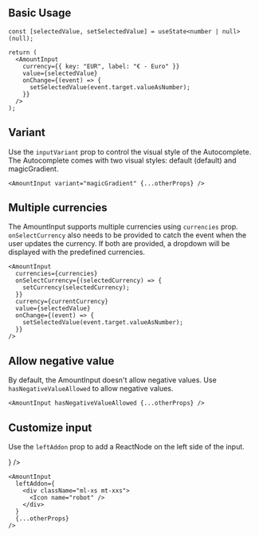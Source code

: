 
## Basic Usage

<Preview>
  <Demo />
</Preview>

```tsx
const [selectedValue, setSelectedValue] = useState<number | null>(null);

return (
  <AmountInput
    currency={{ key: "EUR", label: "€ - Euro" }}
    value={selectedValue}
    onChange={(event) => {
      setSelectedValue(event.target.valueAsNumber);
    }}
  />
);
```

## Variant

Use the `inputVariant` prop to control the visual style of the Autocomplete.
The Autocomplete comes with two visual styles: default (default) and magicGradient.

<Preview>
  <Demo variant="magicGradient" />
</Preview>

```tsx
<AmountInput variant="magicGradient" {...otherProps} />
```

## Multiple currencies

The AmountInput supports multiple currencies using `currencies` prop.
`onSelectCurrency` also needs to be provided to catch the event when the user updates the currency.
If both are provided, a dropdown will be displayed with the predefined currencies.

<Preview>
  <DemoWithMultipleCurrencies />
</Preview>

```tsx
<AmountInput
  currencies={currencies}
  onSelectCurrency={(selectedCurrency) => {
    setCurrency(selectedCurrency);
  }}
  currency={currentCurrency}
  value={selectedValue}
  onChange={(event) => {
    setSelectedValue(event.target.valueAsNumber);
  }}
/>
```

## Allow negative value

By default, the AmountInput doesn't allow negative values. Use `hasNegativeValueAllowed` to allow negative values.

<Preview>
  <Demo hasNegativeValueAllowed defaultValue={-1234} />
</Preview>

```tsx
<AmountInput hasNegativeValueAllowed {...otherProps} />
```

## Customize input

Use the `leftAddon` prop to add a ReactNode on the left side of the input.

<Preview>
  <Demo
    leftAddon={
      <div className="ml-xs mt-xxs">
        <Icon name="robot" />
      </div>
    }
  />
</Preview>

```tsx
<AmountInput
  leftAddon={
    <div className="ml-xs mt-xxs">
      <Icon name="robot" />
    </div>
  }
  {...otherProps}
/>
```
